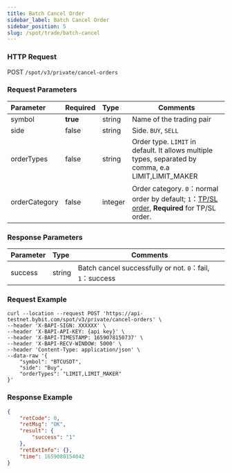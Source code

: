 ```yaml
---
title: Batch Cancel Order
sidebar_label: Batch Cancel Order
sidebar_position: 5
slug: /spot/trade/batch-cancel
---
```



### HTTP Request
POST <code>/spot/v3/private/cancel-orders</code>

### Request Parameters
| Parameter | Required | Type | Comments|
|:----- |:-------|:-----|------ |
| symbol | **true** | string | Name of the trading pair      |
| side | false | string | Side. <code>BUY</code>, <code>SELL</code> |
| orderTypes | false | string | Order type. <code>LIMIT</code> in default. It allows multiple types, separated by comma, e.a LIMIT,LIMIT_MAKER |
| orderCategory | false | integer | Order category. <code>0</code>：normal order by default; <code>1</code>：<a href="https://www.bybit.com/en-US/help-center/bybitHC_Article?language=us_EN&id=000001736">TP/SL order</a>, <b>Required</b> for TP/SL order.    |

### Response Parameters
| Parameter | Type | Comments|
|:----- |:-----|----- |
| success | string | Batch cancel successfully or not. <code>0</code>：fail, <code>1</code>：success     |

### Request Example

```http
curl --location --request POST 'https://api-testnet.bybit.com/spot/v3/private/cancel-orders' \
--header 'X-BAPI-SIGN: XXXXXX' \
--header 'X-BAPI-API-KEY: {api key}' \
--header 'X-BAPI-TIMESTAMP: 1659078150737' \
--header 'X-BAPI-RECV-WINDOW: 5000' \
--header 'Content-Type: application/json' \
--data-raw '{
    "symbol": "BTCUSDT",
    "side": "Buy",
    "orderTypes": "LIMIT,LIMIT_MAKER"
}'
```

### Response Example

```json
{
    "retCode": 0,
    "retMsg": "OK",
    "result": {
        "success": "1"
    },
    "retExtInfo": {},
    "time": 1659080154042
}
```
